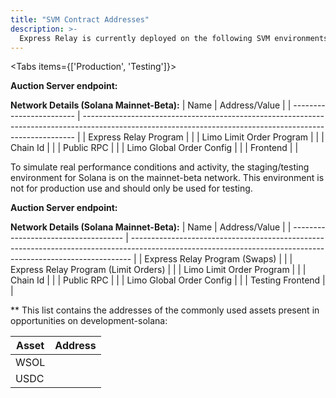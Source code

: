 ```yaml
---
title: "SVM Contract Addresses"
description: >-
  Express Relay is currently deployed on the following SVM environments:
---
```



<Tabs items={['Production', 'Testing']}>
<Tab value="production">

**Auction Server endpoint:** <CopyAddress address="https://per-mainnet.dourolabs.app/" />

**Network Details (Solana Mainnet-Beta):**
| Name | Address/Value |
| ------------------------ | ---------------------------------------------------------------------------------------------------------------------------------------------------------- |
| Express Relay Program | <CopyAddress address="PytERJFhAKuNNuaiXkApLfWzwNwSNDACpigT3LwQfou" url="https://solscan.io/account/PytERJFhAKuNNuaiXkApLfWzwNwSNDACpigT3LwQfou" /> |
| Limo Limit Order Program | <CopyAddress address="LiMoM9rMhrdYrfzUCxQppvxCSG1FcrUK9G8uLq4A1GF" url="https://solscan.io/account/LiMoM9rMhrdYrfzUCxQppvxCSG1FcrUK9G8uLq4A1GF" /> |
| Chain Id | <CopyAddress address="solana" /> |
| Public RPC | <CopyAddress address="https://api.mainnet-beta.solana.com" /> |
| Limo Global Order Config | <CopyAddress address="prod7Mog8r56sn5dPwze8nVdf94veEawdxNNqd5v7A1" url="https://solscan.io/account/prod7Mog8r56sn5dPwze8nVdf94veEawdxNNqd5v7A1" /> |
| Frontend | <CopyAddress address="https://swap.kamino.finance" url="https://swap.kamino.finance" /> |

</Tab>
<Tab value="testing">

<Callout variant="warning">
  To simulate real performance conditions and activity, the staging/testing
  environment for Solana is on the mainnet-beta network. This environment is not
  for production use and should only be used for testing.
</Callout>

**Auction Server endpoint:** <CopyAddress address="https://per-staging.dourolabs.app/" />

**Network Details (Solana Mainnet-Beta):**
| Name | Address/Value |
| ------------------------------------ | ------------------------------------------------------------------------------------------------------------------------------------------------------------ |
| Express Relay Program (Swaps) | <CopyAddress address="stag1NN9voD7436oFvKmy1kvRZYLLW8drKocSCt2W79" url="https://solscan.io/account/stag1NN9voD7436oFvKmy1kvRZYLLW8drKocSCt2W79" /> |
| Express Relay Program (Limit Orders) | <CopyAddress address="PytERJFhAKuNNuaiXkApLfWzwNwSNDACpigT3LwQfou" url="https://solscan.io/account/PytERJFhAKuNNuaiXkApLfWzwNwSNDACpigT3LwQfou" /> |
| Limo Limit Order Program | <CopyAddress address="LiMoM9rMhrdYrfzUCxQppvxCSG1FcrUK9G8uLq4A1GF" url="https://solscan.io/account/LiMoM9rMhrdYrfzUCxQppvxCSG1FcrUK9G8uLq4A1GF" /> |
| Chain Id | <CopyAddress address="development-solana" /> |
| Public RPC | <CopyAddress address="https://api.mainnet-beta.solana.com" /> |
| Limo Global Order Config | <CopyAddress address="TeStcUQMmECYEtdeXo9cXpktQWaGe4bhJ7zxAUMzB2X" url="https://solscan.io/account/TeStcUQMmECYEtdeXo9cXpktQWaGe4bhJ7zxAUMzB2X" /> |
| Testing Frontend | <CopyAddress address="https://limo.kamino-webapp.pages.dev/swap" url="https://limo.kamino-webapp.pages.dev/swap" /> |

\*\* This list contains the addresses of the commonly used assets present in opportunities on development-solana:

| Asset | Address                                                                                                                                              |
| ----- | ---------------------------------------------------------------------------------------------------------------------------------------------------- |
| WSOL  | <CopyAddress address="So11111111111111111111111111111111111111112" url="https://solscan.io/account/So11111111111111111111111111111111111111112" />   |
| USDC  | <CopyAddress address="EPjFWdd5AufqSSqeM2qN1xzybapC8G4wEGGkZwyTDt1v" url="https://solscan.io/account/EPjFWdd5AufqSSqeM2qN1xzybapC8G4wEGGkZwyTDt1v" /> |

</Tab>
</Tabs>
